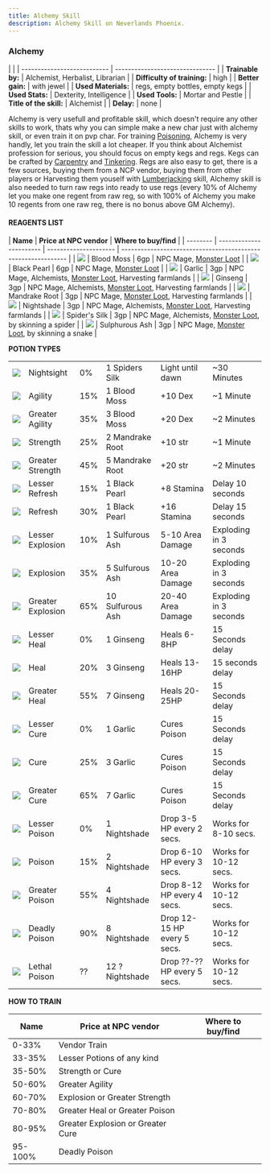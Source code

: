 ```yaml
---
title: Alchemy Skill
description: Alchemy Skill on Neverlands Phoenix.
---
```


### Alchemy

|                             |
| --------------------------- | ------------------------------- |
| **Trainable by:**           | Alchemist, Herbalist, Librarian |
| **Difficulty of training:** | high                            |
| **Better gain:**            | with jewel                      |
| **Used Materials:**         | regs, empty bottles, empty kegs |
| **Used Stats:**             | Dexterity, Intelligence         |
| **Used Tools:**             | Mortar and Pestle               |
| **Title of the skill:**     | Alchemist                       |
| **Delay:**                  | none                            |

Alchemy is very usefull and profitable skill, which doesn't require any other skills to work,
thats why you can simple make a new char just with alchemy skill, or even train it on pvp char.
For training [Poisoning][2], Alchemy is very handly, let you train the skill a lot cheaper.
If you think about Alchemist profession for serious, you should focus on empty kegs and regs.
Kegs can be crafted by [Carpentry][3] and [Tinkering][4]. Regs are also easy to get, there is a few sources,
buying them from a NCP vendor, buying them from other players or Harvesting them youself with [Lumberjacking][5] skill,
Alchemy skill is also needed to turn raw regs into ready to use regs (every 10% of Alchemy let you make one regent from raw reg,
so with 100% of Alchemy you make 10 regents from one raw reg, there is no bonus above GM Alchemy).

#### REAGENTS LIST

| **Name** | **Price at NPC vendor** | **Where to buy/find** |
| -------- | ----------------------- | --------------------- | ------------------------------------------------------------- |
| ![][6]   | Blood Moss              | 6gp                   | NPC Mage, [Monster Loot][7]                                   |
| ![][8]   | Black Pearl             | 6gp                   | NPC Mage, [Monster Loot][7]                                   |
| ![][9]   | Garlic                  | 3gp                   | NPC Mage, Alchemists, [Monster Loot][7], Harvesting farmlands |
| ![][10]  | Ginseng                 | 3gp                   | NPC Mage, Alchemists, [Monster Loot][7], Harvesting farmlands |
| ![][11]  | Mandrake Root           | 3gp                   | NPC Mage, [Monster Loot][7], Harvesting farmlands             |
| ![][12]  | Nightshade              | 3gp                   | NPC Mage, Alchemists, [Monster Loot][7], Harvesting farmlands |
| ![][13]  | Spider's Silk           | 3gp                   | NPC Mage, Alchemists, [Monster Loot][7], by skinning a spider |
| ![][14]  | Sulphurous Ash          | 3gp                   | NPC Mage, [Monster Loot][7], by skinning a snake              |

**POTION TYPES**

|     |     |   |   |   |   |
|-----                                              |-----      |-- |-----  |---    |----|
|![][15]|Nightsight|0%|1 Spiders Silk|Light until dawn|~30 Minutes |
|![][16]|Agility|15%|1 Blood Moss|+10 Dex|~1 Minute|
|![][17]|Greater Agility|35%|3 Blood Moss|+20 Dex|~2 Minutes|
|![][18]|Strength|25%|2 Mandrake Root|+10 str|~1 Minute|
|![][19]|Greater Strength|45%|5 Mandrake Root|+20 str|~2 Minutes|
|![][20]|Lesser Refresh|15%|1 Black Pearl|+8 Stamina|Delay 10 seconds|
|![][21]|Refresh|30%|1 Black Pearl|+16 Stamina|Delay 15 seconds|
|![][22]|Lesser Explosion|10%|1 Sulfurous Ash|5-10 Area Damage|Exploding in 3 seconds|
|![][23]|Explosion|35%|5 Sulfurous Ash|10-20 Area Damage|Exploding in 3 seconds|
|![][24]|Greater Explosion|65%|10 Sulfurous Ash|20-40 Area Damage|Exploding in 3 seconds|
|![][25]|Lesser Heal|0%|1 Ginseng|Heals 6-8HP|15 Seconds delay|
|![][26]|Heal|20%|3 Ginseng|Heals 13-16HP|15 seconds delay|
|![][27]|Greater Heal|55%|7 Ginseng|Heals 20-25HP|15 Seconds delay|
|![][28]|Lesser Cure|0%|1 Garlic|Cures Poison|15 Seconds delay|
|![][29]|Cure|25%|3 Garlic|Cures Poison|15 Seconds delay|
|![][30]|Greater Cure|65%|7 Garlic|Cures Poison|15 Seconds delay|
|![][31]|Lesser Poison|0%|1 Nightshade|Drop 3-5 HP every 2 secs.|Works for 8-10 secs.|
|![][32]|Poison|15%|2 Nightshade|Drop 6-10 HP every 3 secs.|Works for 10-12 secs.|
|![][33]|Greater Poison|55%|4 Nightshade|Drop 8-12 HP every 4 secs.|Works for 10-12 secs.|
|![][34]|Deadly Poison|90%|8 Nightshade|Drop 12-15 HP every 5 secs.|Works for 10-12 secs.|
|![][35]|Lethal Poison|??|12 ? Nightshade|Drop ??-?? HP every 5 secs.|Works for 10-12 secs.|


**HOW TO TRAIN**

| **Name** | **Price at NPC vendor**           | **Where to buy/find** |
| -------- | --------------------------------- | --------------------- |
| 0-33%    | Vendor Train                      |
| 33-35%   | Lesser Potions of any kind        |
| 35-50%   | Strength or Cure                  |
| 50-60%   | Greater Agility                   |
| 60-70%   | Explosion or Greater Strength     |
| 70-80%   | Greater Heal or Greater Poison    |
| 80-95%   | Greater Explosion or Greater Cure |
| 95-100%  | Deadly Poison                     |

[2]: /pages/library/skills/poisoning
[3]: /pages/library/skills/carpentry
[4]: /pages/library/skills/tinkering
[5]: /pages/library/skills/lumberjacking
[6]: ../../../public/images/alchemy/bm.gif
[7]: http://neverlandsphoenix.org/wordpress/wiki/monster-loot/
[8]: images/alchemy/bp.gif
[9]: /images/alchemy/gl.gif
[10]: ../../../public/images/alchemy/gs.gif
[11]: ../../../public/images/alchemy/mr.gif
[12]: ../../../public/images/alchemy/ns2.gif
[13]: ../../../public/images/alchemy/ss.gif
[14]: ../../../public/images/alchemy/sa.gif
[15]: ../../../public/images/alchemy/ns_pot.gif
[16]: ../../../public/images/alchemy/dex_pot.gif
[17]: ../../../public/images/alchemy/dex_pot.gif
[18]: ../../../public/images/alchemy/str_pot.gif
[19]: ../../../public/images/alchemy/str_pot.gif
[20]: ../../../public/images/alchemy/refresh_pot.gif
[21]: ../../../public/images/alchemy/refresh_pot.gif
[22]: ../../../public/images/alchemy/explo_pot.gif
[23]: ../../../public/images/alchemy/explo_pot.gif
[24]: ../../../public/images/alchemy/explo_pot.gif
[25]: ../../../public/images/alchemy/heal_pot.gif
[26]: ../../../public/images/alchemy/heal_pot.gif
[27]: ../../../public/images/alchemy/heal_pot.gif
[28]: ../../../public/images/alchemy/cure_pot.gif
[29]: ../../../public/images/alchemy/cure_pot.gif
[30]: ../../../public/images/alchemy/cure_pot.gif
[31]: ../../../public/images/alchemy/poison_pot.gif
[32]: ../../../public/images/alchemy/poison_pot.gif
[33]: ../../../public/images/alchemy/poison_pot.gif
[34]: ../../../public/images/alchemy/poison_pot.gif
[35]: ../../../public/images/alchemy/poison_pot.gif


